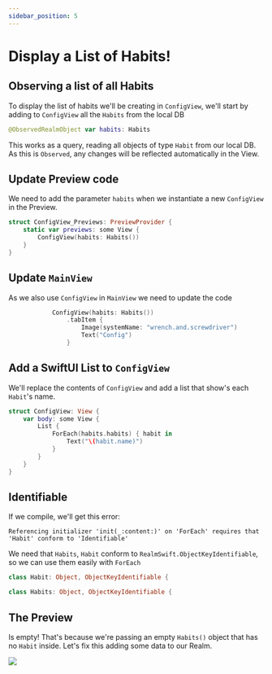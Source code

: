 ```yaml
---
sidebar_position: 5
---
```


# Display a List of Habits!


## Observing a list of all Habits 

To display the list of habits we'll be creating in `ConfigView`, we'll start by adding to `ConfigView` all the `Habits` from the local DB

```swift title='UI/ConfigView.swift'
@ObservedRealmObject var habits: Habits
```

This works as a query, reading all objects of type `Habit` from our local DB. As this is `Observed`, any changes will be reflected automatically in the View.

## Update Preview code

We need to add the parameter `habits` when we instantiate a new `ConfigView` in the Preview.

```swift title='UI/ConfigView.swift'
struct ConfigView_Previews: PreviewProvider {
    static var previews: some View {
        ConfigView(habits: Habits())
    }
}
```

## Update `MainView`

As we also use `ConfigView` in `MainView` we need to update the code

```swift title='UI/MainView.swift'
            ConfigView(habits: Habits())
                .tabItem {
                    Image(systemName: "wrench.and.screwdriver")
                    Text("Config")
                }
```

## Add a SwiftUI List to `ConfigView`

We'll replace the contents of `ConfigView` and add a list that show's each `Habit`'s name.

```swift title='UI/ConfigView.swift'
struct ConfigView: View {    
    var body: some View {
        List {
            ForEach(habits.habits) { habit in
                Text("\(habit.name)")
            }
        }
    }
}
```

## Identifiable

If we compile, we'll get this error:

```
Referencing initializer 'init(_:content:)' on 'ForEach' requires that 'Habit' conform to 'Identifiable'
```

We need that `Habits`, `Habit` conform to `RealmSwift.ObjectKeyIdentifiable`, so we can use them easily with `ForEach`

```swift title='/Model/Habit.swift'
class Habit: Object, ObjectKeyIdentifiable {
```

```swift title='/Model/Habits.swift'
class Habits: Object, ObjectKeyIdentifiable {
```

## The Preview

Is empty! That's because we're passing an empty `Habits()` object that has no `Habit` inside. Let's fix this adding some data to our Realm.

![](/img/5-add-list-habits-view/empty-preview.png)

